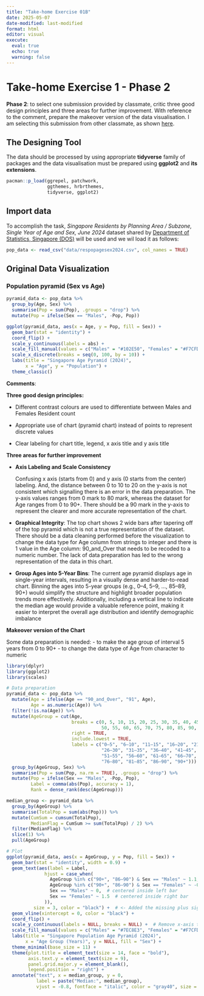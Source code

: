 ```yaml
---
title: "Take-home Exercise 01B"
date: 2025-05-07
date-modified: last-modified
format: html
editor: visual
execute: 
  eval: true
  echo: true
  warning: false
---
```


# Take-home Exercise 1 - Phase 2

**Phase 2**: to select one submission provided by classmate, critic three good design principles and three areas for further improvement. With reference to the comment, prepare the makeover version of the data visualisation. I am selecting this submission from other classmate, as shown [here](https://isss608-cindy.netlify.app/take-home_exercise/take-home_ex01/take-home_ex01a).

## **The Designing Tool**

The data should be processed by using appropriate **tidyverse** family of packages and the data visualisation must be prepared using **ggplot2** and **its extensions**.

```r
pacman::p_load(ggrepel, patchwork, 
               ggthemes, hrbrthemes,
               tidyverse, ggplot2) 
```

## Import data

To accomplish the task, *Singapore Residents by Planning Area / Subzone, Single Year of Age and Sex, June 2024* dataset shared by [Department of Statistics, Singapore (DOS)](https://www.singstat.gov.sg/) will be used and we wil load it as follows:

```r
pop_data <- read_csv("data/respopagesex2024.csv", col_names = TRUE)

```

## Original Data Visualization

### **Population pyramid (Sex vs Age)**

```r
pyramid_data <- pop_data %>%
  group_by(Age, Sex) %>%
  summarise(Pop = sum(Pop), .groups = "drop") %>%
  mutate(Pop = ifelse(Sex == "Males", -Pop, Pop))

ggplot(pyramid_data, aes(x = Age, y = Pop, fill = Sex)) +
  geom_bar(stat = "identity") +
  coord_flip() +
  scale_y_continuous(labels = abs) +
  scale_fill_manual(values = c("Males" = "#102E50", "Females" = "#F7CFD8")) + 
  scale_x_discrete(breaks = seq(0, 100, by = 10)) +
  labs(title = "Singapore Age Pyramid (2024)",
       x = "Age", y = "Population") +
  theme_classic()
```

**Comments**:

**Three good design principles:**

-   Different contrast colours are used to differentiate between Males and Females Resident count

-   Appropriate use of chart (pyramid chart) instead of points to represent discrete values

-   Clear labeling for chart title, legend, x axis title and y axis title

**Three areas for further improvement**

-   **Axis Labeling and Scale Consistency**

    Confusing x axis (starts from 0) and y axis (0 starts from the center) labeling. And, the distance between 0 to 10 to 20 on the y-axis is not consistent which signalling there is an error in the data preparation. The y-axis values ranges from 0 mark to 80 mark, whereas the dataset for Age ranges from 0 to 90+. There should be a 90 mark in the y-axis to represent the clearer and more accurate representation of the chart.

-   **Graphical Integrity**: The top chart shows 2 wide bars after tapering off of the top pyramid which is not a true representation of the dataset. There should be a data cleaning performed before the visualization to change the data type for Age column from strings to integer and there is 1 value in the Age column: 90_and_Over that needs to be recoded to a numeric number. The lack of data preparation has led to the wrong representation of the data in this chart.

-   **Group Ages into 5-Year Bins**:
    The current age pyramid displays age in single-year intervals, resulting in a visually dense and harder-to-read chart. Binning the ages into 5-year groups (e.g., 0–4, 5–9, ..., 85–89, 90+) would simplify the structure and highlight broader population trends more effectively. Additionally, including a vertical line to indicate the median age would provide a valuable reference point, making it easier to interpret the overall age distribution and identify demographic imbalance

**Makeover version of the Chart**

Some data preparation is needed:
- to make the age group of interval 5 years from 0 to 90+
- to change the data type of Age from character to numeric

```r
library(dplyr)
library(ggplot2)
library(scales)

# Data preparation
pyramid_data <- pop_data %>%
  mutate(Age = ifelse(Age == "90_and_Over", "91", Age),
         Age = as.numeric(Age)) %>%
  filter(!is.na(Age)) %>%
  mutate(AgeGroup = cut(Age,
                        breaks = c(0, 5, 10, 15, 20, 25, 30, 35, 40, 45,
                                   50, 55, 60, 65, 70, 75, 80, 85, 90, Inf),
                        right = TRUE,
                        include.lowest = TRUE,
                        labels = c("0–5", "6–10", "11–15", "16–20", "21–25",
                                   "26–30", "31–35", "36–40", "41–45", "46–50",
                                   "51–55", "56–60", "61–65", "66–70", "71–75",
                                   "76–80", "81–85", "86–90", "90+"))) %>%
  group_by(AgeGroup, Sex) %>%
  summarise(Pop = sum(Pop, na.rm = TRUE), .groups = "drop") %>%
  mutate(Pop = ifelse(Sex == "Males", -Pop, Pop),
         Label = comma(abs(Pop), accuracy = 1),
         Rank = dense_rank(desc(AgeGroup)))

median_group <- pyramid_data %>%
  group_by(AgeGroup) %>%
  summarise(TotalPop = sum(abs(Pop))) %>%
  mutate(CumSum = cumsum(TotalPop),
         MedianFlag = CumSum >= sum(TotalPop) / 2) %>%
  filter(MedianFlag) %>%
  slice(1) %>%
  pull(AgeGroup)

# Plot
ggplot(pyramid_data, aes(x = AgeGroup, y = Pop, fill = Sex)) +
  geom_bar(stat = "identity", width = 0.9) +
  geom_text(aes(label = Label,
              hjust = case_when(
                AgeGroup %in% c("90+", "86–90") & Sex == "Males" ~ 1.1,
                AgeGroup %in% c("90+", "86–90") & Sex == "Females" ~ -0.1,
                Sex == "Males" ~ 0,  # centered inside left bar
                Sex == "Females" ~ 1.5  # centered inside right bar
              )),
          size = 3, color = "black") +  # <- Added the missing plus sign here
  geom_vline(xintercept = 0, color = "black") +
  coord_flip() +
  scale_y_continuous(labels = NULL, breaks = NULL) +  # Remove x-axis tick values
  scale_fill_manual(values = c("Males" = "#7EC8E3", "Females" = "#F7CFD8")) +
  labs(title = "Singapore Population Age Pyramid (2024)",
       x = "Age Group (Years)", y = NULL, fill = "Sex") +
  theme_minimal(base_size = 11) +
  theme(plot.title = element_text(size = 14, face = "bold"),
        axis.text.y = element_text(size = 9),
        panel.grid.major.y = element_blank(),
        legend.position = "right") +
  annotate("text", x = median_group, y = 0,
           label = paste("Median:", median_group),
           vjust = -0.8, fontface = "italic", color = "gray40", size = 4)

```

